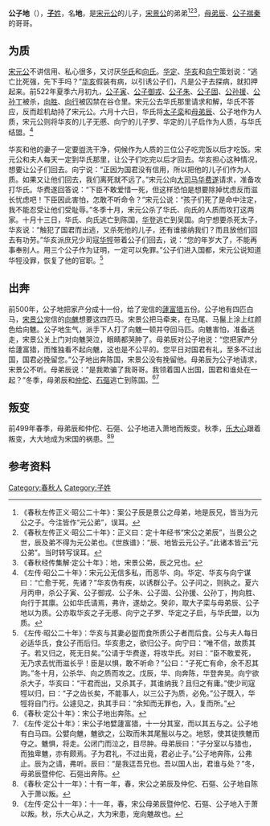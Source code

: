{{Infobox 先秦人物
|名称= 公子地
|图像=
|图说=
|姓=[[子姓|子]]
|氏=
|名=地
|字=
|别名=
|别字=
|谥号=
|时代=春秋时期
|国家=
|身份=宋国公子
|出生=
|逝世=
|在位=
|父=[[宋元公|宋元公]]
|母=
|正妻=
|妾=
|子女=
|太子=
}}
'''公子地'''（{{bd|？||？||}}），[[子姓|'''子'''姓]]，名'''地'''，是[[宋元公|宋元公]]的儿子，[[宋景公|宋景公]]的弟弟<ref>《春秋左传正义·昭公二十年》：案公子辰是景公之母弟，地是辰兄，皆当为元公之子。今注皆作“元公弟”，误耳。</ref><ref>《春秋左传正义·昭公二十年》：正义曰：定十年经书“宋公之弟辰”，当景公之世，辰及弟不得为元公弟也。《世族谱》：“辰、地皆云元公子。”此诸本皆云“元公弟”。当时转写误耳。</ref><ref>《春秋经传集解·定公十年》：地，宋景公弟，辰之兄也。</ref>，[[母弟辰|母弟辰]]、[[公子褍秦|公子褍秦]]的哥哥。 

==为质==
[[宋元公|宋元公]]不讲信用、私心很多，又讨厌[[华氏|华氏]]和[[向氏|向氏]]。[[华定|华定]]、[[华亥|华亥]]和[[向宁|向宁]]策划说：“逃亡比死强，先下手吗？”[[华亥|华亥]]假装有病，以引诱公子们，凡是公子去探病，就扣押起来。前522年夏季六月初九，[[公子寅|公子寅]]、[[公子御戎|公子御戎]]、[[公子朱|公子朱]]、[[公子固|公子固]]、[[公孙援|公孙援]]、[[公孙丁|公孙丁]]被杀，[[向胜|向胜]]、[[向行|向行]]被囚禁在谷仓里。宋元公去华氏那里请求和解，华氏不答应，反而趁机劫持了宋元公。六月十六日，华氏将[[宋景公|太子栾]]和[[母弟辰|母弟辰]]、公子地作为人质，宋元公则将华亥的儿子无慼、向宁的儿子罗、华定的儿子启作为人质，与华氏结盟。<ref>《左传·昭公二十年》：宋元公无信多私，而恶华、向。华定、华亥与向宁谋曰：“亡愈于死，先诸？”华亥伪有疾，以诱群公子。公子问之，则执之。夏六月丙申，杀公子寅、公子御戎、公子朱、公子固、公孙援、公孙丁，拘向胜、向行于其廪。公如华氏请焉，弗许，遂劫之。癸卯，取大子栾与母弟辰、公子地以为质。公亦取华亥之子无慼、向宁之子罗、华定之子启，与华氏盟，以为质。</ref>

华亥和他的妻子一定要盥洗干净，伺候作为人质的三位公子吃完饭以后才吃饭。宋元公和夫人每天一定到华氏那里，让公子们吃完以后才回去。华亥担心这种情况，想要让公子们回去。向宁说：“正因为国君没有信用，所以把他的儿子们作为人质。如果又让他们回去，我们离死就不远了。”宋元公向[[大司马|大司马]][[华费遂|华费遂]]请求，准备攻打华氏。华费遂回答说：“下臣不敢爱惜一死，但这样恐怕是想要除掉忧虑反而滋长忧虑吧！下臣因此害怕，怎敢不听命令？”宋元公说：“孩子们死了是命中注定，我不能忍受让他们受耻辱。”冬季十月，宋元公杀了华氏、向氏的人质而攻打这两家。十月十三日，华氏、向氏逃亡到陈国，[[华登|华登]]逃亡到吴国。向宁想要杀死太子，华亥说：“触犯了国君而出逃，又杀死他的儿子，还有谁接纳我们？而且放他们回去有功劳。”华亥派庶兄少司寇[[华牼|华牼]]带着公子们回去，说：“您的年岁大了，不能再事奉别人。用三个公子作为证明，一定可以免罪。”公子们进入国都，宋元公说知道华牼没罪，恢复了他的官职。<ref>《左传·昭公二十年》：华亥与其妻必盥而食所质公子者而后食。公与夫人每日必适华氏，食公子而后归。华亥患之，欲归公子。向宁曰：“唯不信，故质其子。若又归之，死无日矣。”公请于华费遂，将攻华氏。对曰：“臣不敢爱死，无乃求去忧而滋长乎！臣是以惧，敢不听命？”公曰：“子死亡有命，余不忍其訽。”冬十月，公杀华、向之质而攻之。戊辰，华、向奔陈，华登奔吴。向宁欲杀大子，华亥曰：“干君而出，又杀其子，其谁纳我？且归之有庸。”使少司寇牼以归，曰：“子之齿长矣，不能事人，以三公子为质，必免。”公子既入，华牼将自门行。公遽见之，执其手曰：“余知而无罪也，入，复而所。”</ref>

==出奔==
前500年，公子地把家产分成十一份，给了宠信的[[蘧富猎|蘧富猎]]五份。公子地有四匹白马，[[宋景公|宋景公]]宠信的[[向魋|向魋]]想要这四匹马。宋景公把马牵来，在马尾、马鬣上涂上红颜色给向魋。公子地生气，派手下人打了向魋一顿并夺回马匹。向魋害怕，准备逃走，宋景公关上门对向魋哭泣，眼睛都哭肿了。母弟辰对公子地说：“您把家产分给蘧富猎，而惟独看不起向魋，这也是不公平的。您平日对国君有礼，至多不过出国，国君必挽留您。”公子地出奔陈国，宋景公没有挽留他。母弟辰为公子地请求，宋景公不听。母弟辰说：“是我欺骗了我哥哥。我领着国人出国，国君和谁处在一起？”冬季，母弟辰和[[仲佗|仲佗]]、[[石彄|石彄]]逃亡到陈国。<ref>《春秋·定公十年》：宋公子地出奔陈。</ref><ref>《左传·定公十年》：宋公子地嬖蘧富猎，十一分其室，而以其五与之。公子地有白马四。公嬖向魋，魋欲之，公取而朱其尾鬛以与之。地怒，使其徒抶魋而夺之。魋惧，将走。公闭门而泣之，目尽肿。母弟辰曰：“子分室以与猎也，而独卑魋，亦有颇焉。子为君礼，不过出竟，君必止子。”公子地奔陈，公弗止。辰为之请，弗听。辰曰：“是我迋吾兄也。吾以国人出，君谁与处？”冬，母弟辰暨仲佗、石彄出奔陈。</ref>

==叛变==
前499年春季，母弟辰和仲佗、石彄、公子地进入萧地而叛变。秋季，[[乐大心|乐大心]]跟着叛变，大大地成为宋国的祸患。<ref>《春秋·定公十一年》：十有一年，春，宋公之弟辰及仲佗、石彄、公子地自陈入于萧以叛。</ref><ref>《左传·定公十一年》：十一年，春，宋公母弟辰暨仲佗、石彄、公子地入于萧以叛。秋，乐大心从之，大为宋患，宠向魋故也。</ref>

== 参考资料 ==
{{reflist}}

[[Category:春秋人|Category:春秋人]]
[[Category:子姓|Category:子姓]]